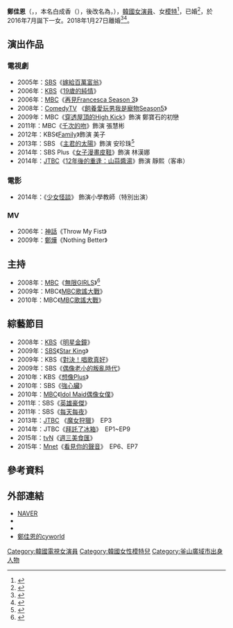 {{藝人
|姓名 = 鄭佳恩
|類型 = 女演員
|圖片 = Jung Ga-Eun.jpg
|圖片尺寸 = 
|圖片簡介 = 
|本名 = 白成香（{{lang|ko|백성향}}），後改名為<br />（{{lang|ko|백라희}}）
|外文名 = 정가은 
|外文 = ko
|羅馬拼音 = Jung Ka-Eun
|英文名 =
|暱稱 =
|其他藝名 = 
|國籍 = {{KOR}}
|出生日期 = {{birth_date_and_age|1978|6|20}}
|出生地點 = {{KOR}}[[釜山廣域市|釜山廣域市]]
|宗教信仰 = 
|語言 = [[韓語|韓語]]
|配偶 = 
|職業 = [[演員|演員]]
|教育程度 = 釜山經商大學 貿易學專業
|出道作 = 
|出道日期 = 2006年
|代表作 = 
|活躍年代 =
|唱片公司 = 
|經紀公司 = Tipping  Entertainment
|相關團體 = 
|網站 = 
}}

'''鄭佳恩'''（{{lang-ko|'''정가은'''}}，{{lang-en|'''Jung Ka-Eun'''}}，本名白成香（{{lang|ko|백성향}}），後改名為{{lang|ko|백라희}}，{{bd|1978年|6月20日}}），[[韓國|韓國]][[女演員|女演員]]、女[[模特|模特]]<ref>{{cite web| url=http://gd.sina.com.cn/mm/photo/2015-12-11/105314024.html| title=韩星郑佳恩冬日写真曝光 怀抱宠物气质优雅| publisher=新浪娛樂| accessdate=2018-01-27| date=2015-12-11| language=zh-cn| archive-url=https://web.archive.org/web/20180127203118/http://gd.sina.com.cn/mm/photo/2015-12-11/105314024.html| archive-date=2018-01-27| dead-url=yes}}</ref>，已婚<ref>{{cite web| url=https://star.ettoday.net/news/619751| title=《主君的太陽》鄭佳恩要婚了！　明年帶3月孕肚嫁富商| publisher=ETtoday新聞雲| accessdate=2018-01-27| date=2015-12-26| language=zh-tw| archive-date=2018-01-27| archive-url=https://web.archive.org/web/20180127202613/https://star.ettoday.net/news/619751| dead-url=no}}</ref>，於2016年7月誕下一女。2018年1月27日離婚<ref>{{cite web| url=https://tw.appledaily.com/new/realtime/20180127/1286620/| title=結婚2年獨自育兒　「8頭身喬妹」閃離企業家老公| publisher=蘋果日報| accessdate=2018-01-27| date=2018-01-27| language=zh-tw| archive-date=2018-01-27| archive-url=https://web.archive.org/web/20180127204830/https://tw.appledaily.com/new/realtime/20180127/1286620/| dead-url=no}}</ref><ref>{{cite web| url=https://star.ettoday.net/news/1101596| title=《主君太陽》鄭佳恩離婚！　對自己洗腦「我很幸福」| publisher=ETtoday新聞雲| accessdate=2018-01-27| date=2018-01-27| language=zh-tw| archive-date=2018-01-27| archive-url=https://web.archive.org/web/20180127203117/https://star.ettoday.net/news/1101596| dead-url=no}}</ref>。

== 演出作品 ==
=== 電視劇 ===
*2005年：[[SBS_(韓國)|SBS]]《[[嫁給百萬富翁|嫁給百萬富翁]]》
*2006年：[[韓國放送公社|KBS]]《[[19歲的純情|19歲的純情]]》
*2006年：[[文化廣播_(韓國)|MBC]]《[[再見Francesca|再見Francesca Season 3]]》
*2008年：[[ComedyTV|ComedyTV]] 《[[飼養愛玩男我是寵物|飼養愛玩男我是寵物Season5]]》
*2009年：MBC《[[穿透屋頂的High_Kick|穿透屋頂的High Kick]]》飾演 鄭寶石的初戀
*2011年：MBC《[[千次的吻|千次的吻]]》飾演 張慧彬
*2012年：KBS《[[Family_(韓國電視劇)|Family]]》飾演 美子
*2013年：SBS 《[[主君的太陽|主君的太陽]]》飾演 安珍珠<ref>{{cite web| url=http://ent.sina.com.cn/v/j/k/2013-07-06/13463958142.shtml| title=《主君的太阳》郑佳恩短发短裙变女强人| publisher=新浪娛樂| accessdate=2018-01-27| date=2013-07-06| language=zh-cn| archive-date=2018-01-27| archive-url=https://web.archive.org/web/20180127202912/http://ent.sina.com.cn/v/j/k/2013-07-06/13463958142.shtml| dead-url=no}}</ref>
*2014年：SBS Plus《[[女子漫畫皮鞋|女子漫畫皮鞋]]》飾演 林漢娜
*2014年：[[JTBC|JTBC]]《[[12年後的重逢：山蒜醬湯|12年後的重逢：山蒜醬湯]]》飾演 靜熙（客串）

=== 電影 ===
*2014年：《[[少女怪談|少女怪談]]》 飾演小學教師（特別出演）

=== MV ===
*2006年：[[神话_(组合)|神話]]《Throw My Fist》
*2009年：[[鄭燁|鄭燁]]《Nothing Better》

== 主持 ==
*2008年：[[文化廣播_(韓國)|MBC]]《[[無限GIRLS|無限GIRLS]]》<ref>{{cite web| url=http://ent.sina.com.cn/s/j/2009-03-19/08312427437.shtml| title=“小宋慧乔”郑佳恩谈整容 双眼皮做四次才成功| publisher=新浪娛樂| accessdate=2018-01-27| date=2009-03-19| language=zh-cn| archive-date=2018-01-28| archive-url=https://web.archive.org/web/20180128020951/http://ent.sina.com.cn/s/j/2009-03-19/08312427437.shtml| dead-url=no}}</ref>
*2009年：MBC《[[MBC歌謠大戰|MBC歌謠大戰]]》
*2010年：MBC《[[MBC歌謠大戰|MBC歌謠大戰]]》
== 綜藝節目 ==
*2008年：[[韓國放送公社|KBS]]《[[明星金鐘|明星金鐘]]》
*2009年：[[SBS_(韓國)|SBS]]《[[Star_King|Star King]]》
*2009年：KBS《[[對決！唱歌真好|對決！唱歌真好]]》
*2009年：SBS《[[偶像老小的叛亂時代|偶像老小的叛亂時代]]》
*2010年：KBS《[[想像Plus|想像Plus]]》
*2010年：SBS《[[強心臟|強心臟]]》
*2010年：[[文化廣播_(韓國)|MBC]]《[[Idol_Maid偶像女僕|Idol Maid偶像女僕]]》
*2011年：SBS《[[英雄豪傑|英雄豪傑]]》
*2011年：SBS《[[每天每夜|每天每夜]]》
*2013年：[[JTBC|JTBC]] 《[[魔女狩獵|魔女狩獵]]》　EP3
*2014年：JTBC《[[拜託了冰箱|拜託了冰箱]]》　EP1~EP9
*2015年：[[tvN|tvN]]《[[週三美食匯|週三美食匯]]》 
*2015年：[[Mnet|Mnet]]《[[看見你的聲音|看見你的聲音]]》　EP6、EP7

== 參考資料 ==
{{Reflist|2}}

== 外部連結 ==
*[http://people.search.naver.com/search.naver?where=nexearch&query=%EC%A0%95%EA%B0%80%EC%9D%80&sm=tab_txc&ie=utf8&key=PeopleService&os=102518 NAVER] {{Wayback|url=http://people.search.naver.com/search.naver?where=nexearch&query=%EC%A0%95%EA%B0%80%EC%9D%80&sm=tab_txc&ie=utf8&key=PeopleService&os=102518 |date=20140203013051 }}{{ko}}
*{{instagram|jung_ka_eun}}
*{{twitter|missmiko2001}}{{ko}}
*[http://cy.cyworld.com/home/29559629 鄭佳恩的cyworld] {{Wayback|url=http://cy.cyworld.com/home/29559629 |date=20180127202813 }}{{ko}}

{{韓國明星騎馬團HORSTAR}}

{{DEFAULTSORT: Jeong Ga Eun}}
[[Category:韓國電視女演員|Category:韓國電視女演員]]
[[Category:韓國女性模特兒|Category:韓國女性模特兒]]
[[Category:釜山廣域市出身人物|Category:釜山廣域市出身人物]]